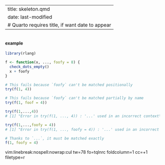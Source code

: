 
---
title: skeleton.qmd
date: last-modified
# Quarto requires title, if want date to appear
---

```r

```



#### example
```r
library(rlang)

f <- function(x, ..., foofy = 8) {
  check_dots_empty()
  x + foofy
}

# This fails because `foofy` can't be matched positionally
try(f(1, 4))

# This fails because `foofy` can't be matched partially by name
try(f(1, foof = 4))

try(f(1,...,4))
# [1] "Error in try(f(1, ..., 4)) : '...' used in an incorrect context\n"

try(f(1,...,foofy = 4))
# [1] "Error in try(f(1, ..., foofy = 4)) : '...' used in an incorrect context\n"

# Thanks to `...`, it must be matched exactly
f(1, foofy = 4)

```
vim:linebreak:nospell:nowrap:cul tw=78 fo=tqlnrc foldcolumn=1 cc=+1 filetype=r
